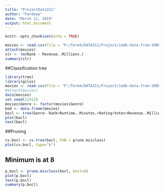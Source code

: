 ```yaml
---
title: "ProjectData311"
author: "Pardeep"
date: "March 11, 2019"
output: html_document
---
```


```r
knitr::opts_chunk$set(echo = TRUE)
```


```r
movies <- read.csv(file = "P:/Term4/DATA311/Project/imdb-data-from-2006-to-2016/IMDB-Movie-Data.csv")
attach(movies)
slr <- lm(Rank ~ Revenue..Millions.) 
summary(slr)
```




##Classification tree
```r
library(tree)
library(gclus)
movies <- read.csv(file = "P:/Term4/DATA311/Project/imdb-data-from-2006-to-2016/IMDB-Movie-Data.csv")
#attach(movies)
data(movies)
set.seed(12412)
movies$Genre <- factor(movies$Genre)
bod <- data.frame(movies)
bocl <- tree(Genre~ Rank+Runtime..Minutes.+Rating+Votes+Revenue..Millions.+Metascore , data=bod)
plot(bocl)
text(bocl)
```

##Pruning
```r
cv.bocl <- cv.tree(bocl, FUN = prune.misclass)
plot(cv.bocl, type="b")
```

## Minimum is at 8
```r
p.bocl <- prune.misclass(bocl, best=8)
plot(p.bocl)
text(p.bocl)
summary(p.bocl)
```

